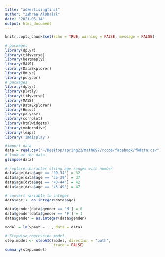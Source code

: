 ```yaml
---
title: "advertisingfinal"
author: "Zahraa Alshalal"
date: "2023-05-14"
output: html_document
---
```


```r
knitr::opts_chunk$set(echo = TRUE, warning = FALSE, message = FALSE)
```     

```r
# packages
library(dplyr)
library(tidyverse)
library(heatmaply)
library(MASS)
library(DataExplorer)
library(Hmisc)
library(polycor)
# packages
library(dplyr)
library(plotly)
library(tidyverse)
library(MASS)
library(DataExplorer)
library(Hmisc)
library(polycor)
library(corrplot)
library(htmlwidgets)
library(moderndive)
library(leaps)
library('IRdisplay')
```      
     
```r
#import data
data = read.csv("~/Desktop/spring23/math697/rcode/facebook/fbdata.csv")
# look at the data
glimpse(data)
```     
```r
# replace character string age ranges with number
data$age[data$age == '30-34'] = 32
data$age[data$age == '35-39'] = 37
data$age[data$age == '40-44'] = 42
data$age[data$age == '45-49'] = 47

# convert variable to integer
data$age <- as.integer(data$age)

data$gender[data$gender == 'M'] = 0
data$gender[data$gender == 'F'] = 1
data$gender = as.integer(data$gender)

```


```r

model = lm(Spent ~ . , data = data)
```      
```r
# Stepwise regression model
step.model <- stepAIC(model, direction = "both", 
                      trace = FALSE)
summary(step.model)
```




